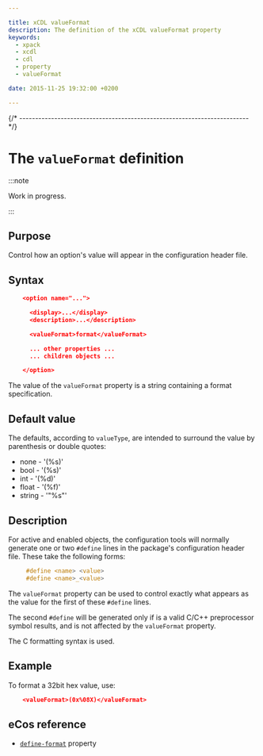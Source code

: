 ```yaml
---

title: xCDL valueFormat
description: The definition of the xCDL valueFormat property
keywords:
  - xpack
  - xcdl
  - cdl
  - property
  - valueFormat

date: 2015-11-25 19:32:00 +0200

---
```



{/* ------------------------------------------------------------------------ */}

# The `valueFormat` definition

:::note

Work in progress.

:::

## Purpose

Control how an option's value will appear in the configuration header file.

## Syntax

```json
    <option name="...">

      <display>...</display>
      <description>...</description>

      <valueFormat>format</valueFormat>

      ... other properties ...
      ... children objects ...

    </option>
```

The value of the `valueFormat` property is a string containing a format specification.

## Default value

The defaults, according to `valueType`, are intended to surround the value by parenthesis or double quotes:

- none - '(%s)'
- bool - '(%s)'
- int - '(%d)'
- float - '(%f)'
- string - '"%s"'

## Description

For active and enabled objects, the configuration tools will normally generate one or two `#define` lines in the package's configuration header file. These take the following forms:

```c
     #define <name> <value>
     #define <name>_<value>
```

The `valueFormat` property can be used to control exactly what appears as the value for the first of these `#define` lines.

The second `#define` will be generated only if is a valid C/C++ preprocessor symbol results, and is not affected by the `valueFormat` property.

The C formatting syntax is used.

## Example

To format a 32bit hex value, use:

```json
    <valueFormat>(0x%08X)</valueFormat>
```

## eCos reference

- [`define-format`](https://ecos.sourceware.org/docs-latest/cdl-guide/ref.define-format.html) property
